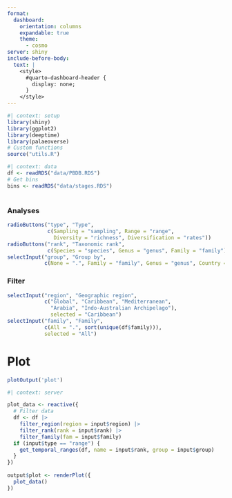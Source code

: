 ```yaml
---
format: 
  dashboard:
    orientation: columns
    expandable: true
    theme: 
      - cosmo
server: shiny
include-before-body:
  text: |
    <style>
      #quarto-dashboard-header {
        display: none;
      }
    </style>
---
```


```r
#| context: setup
library(shiny)
library(ggplot2)
library(deeptime)
library(palaeoverse)
# Custom functions
source("utils.R")
```

```r
#| context: data
df <- readRDS("data/PBDB.RDS")
# Get bins
bins <- readRDS("data/stages.RDS")
```

# {.sidebar}

### Analyses

```r
radioButtons("type", "Type",
             c(Sampling = "sampling", Range = "range", 
               Diversity = "richness", Diversification = "rates"))
radioButtons("rank", "Taxonomic rank",
             c(Species = "species", Genus = "genus", Family = "family"), selected = "genus")
selectInput("group", "Group by",
            c(None = ".", Family = "family", Genus = "genus", Country = "cc"))
```

### Filter

```r
selectInput("region", "Geographic region",
            c("Global", "Caribbean", "Mediterranean", 
              "Arabia", "Indo-Australian Archipelago"), 
              selected = "Caribbean")
selectInput("family", "Family",
            c(All = ".", sort(unique(df$family))),
            selected = "All")
```

# Plot

```r
plotOutput('plot')
```

```r
#| context: server

plot_data <- reactive({
  # Filter data
  df <- df |>
    filter_region(region = input$region) |>
    filter_rank(rank = input$rank) |>
    filter_family(fam = input$family)
  if (input$type == "range") {
    get_temporal_ranges(df, name = input$rank, group = input$group)
  }
})
 
output$plot <- renderPlot({
  plot_data()
})
```